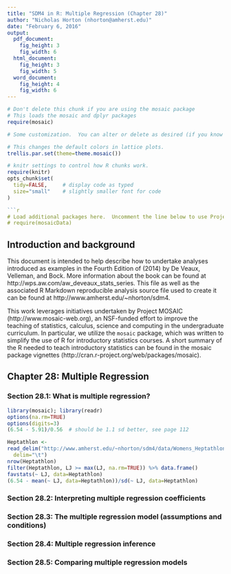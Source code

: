 ```yaml
---
title: "SDM4 in R: Multiple Regression (Chapter 28)"
author: "Nicholas Horton (nhorton@amherst.edu)"
date: "February 6, 2016"
output: 
  pdf_document:
    fig_height: 3
    fig_width: 6
  html_document:
    fig_height: 3
    fig_width: 5
  word_document:
    fig_height: 4
    fig_width: 6
---
```



```r
# Don't delete this chunk if you are using the mosaic package
# This loads the mosaic and dplyr packages
require(mosaic)
```

```r
# Some customization.  You can alter or delete as desired (if you know what you are doing).

# This changes the default colors in lattice plots.
trellis.par.set(theme=theme.mosaic())  

# knitr settings to control how R chunks work.
require(knitr)
opts_chunk$set(
  tidy=FALSE,     # display code as typed
  size="small"    # slightly smaller font for code
)

```r
# Load additional packages here.  Uncomment the line below to use Project MOSAIC data sets.
# require(mosaicData)   
```

## Introduction and background 

This document is intended to help describe how to undertake analyses introduced 
as examples in the Fourth Edition of \emph{Stats: Data and Models} (2014) by De Veaux, Velleman, and Bock.
More information about the book can be found at http://wps.aw.com/aw_deveaux_stats_series.  This
file as well as the associated R Markdown reproducible analysis source file used to create it can be found at http://www.amherst.edu/~nhorton/sdm4.

This work leverages initiatives undertaken by Project MOSAIC (http://www.mosaic-web.org), an NSF-funded effort to improve the teaching of statistics, calculus, science and computing in the undergraduate curriculum. In particular, we utilize the `mosaic` package, which was written to simplify the use of R for introductory statistics courses. A short summary of the R needed to teach introductory statistics can be found in the mosaic package vignettes (http://cran.r-project.org/web/packages/mosaic).

## Chapter 28: Multiple Regression

### Section 28.1: What is multiple regression?


```r
library(mosaic); library(readr)
options(na.rm=TRUE)
options(digits=3)
(6.54 - 5.91)/0.56  # should be 1.1 sd better, see page 112
```

```r
Heptathlon <- 
read_delim("http://www.amherst.edu/~nhorton/sdm4/data/Womens_Heptathlon_2012.txt",
  delim="\t")
nrow(Heptathlon)  
filter(Heptathlon, LJ >= max(LJ, na.rm=TRUE)) %>% data.frame()
favstats(~ LJ, data=Heptathlon)
(6.54 - mean(~ LJ, data=Heptathlon))/sd(~ LJ, data=Heptathlon)
```

### Section 28.2: Interpreting multiple regression coefficients

### Section 28.3: The multiple regression model (assumptions and conditions)

### Section 28.4: Multiple regression inference

### Section 28.5: Comparing multiple regression models

